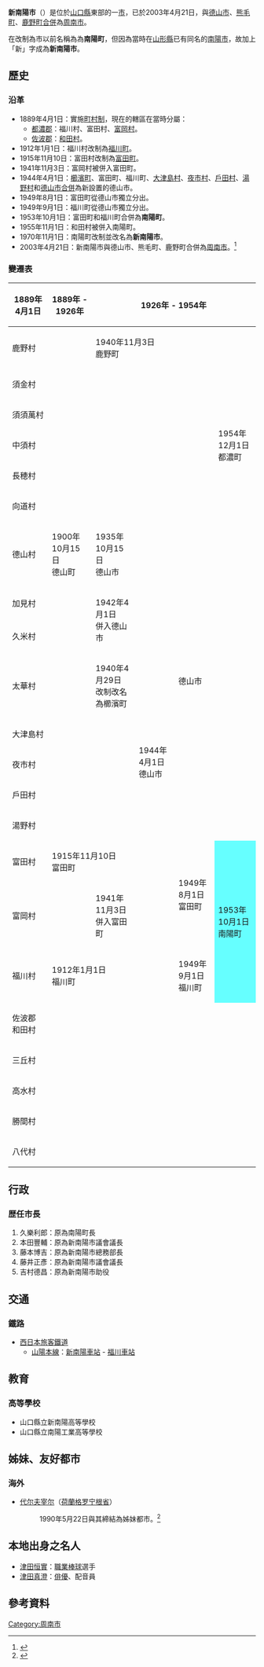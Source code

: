 {{日本都市 (廢除)
| 自治體名 = 新南陽市
| 日文原名 = 新南陽市
| 平假名 = しんなんようし
| 羅馬字拼音 =Shinnanyō-shi
| 地圖 = 
| 廢除時間 = 2003年4月21日
| 廢除理由 = 新設合併
| 廢除時處置 =新南陽市、[[德山市|德山市]]、[[鹿野町_(山口縣)|鹿野町]]、[[熊毛町|熊毛町]]→[[周南市|周南市]]
| 現在市 = [[周南市|周南市]]
| 都道府縣 = 山口縣
| 支廳 = 
| 編號 =35214
| 自治體 =[[德山市|德山市]]、[[鹿野町_(山口縣)|鹿野町]]
| 面積 =64.21
| 邊界未定 = 
| 人口 = 32,718
| 人口密度 = 
| 統計時間 =2003年3月31日
| 經度 = 
| 緯度 = 
| 樹 =
| 花 = 
| 鳥 = 
| 其他象徵物 = 
| 其他象徵 = 
| 郵遞區號 = 746-0034
| 所在地 =新南陽市富田一丁目1-1
| 電話號碼 =834-63-0001
| 外部連結 =
| 註記 = 
|}}
'''新南陽市'''（{{jpn|j=新南陽市|hg=しんなんようし|rm=Shinnanyō shi|f=y}}）是位於[[山口縣|山口縣]]東部的一[[市|市]]，已於2003年4月21日，與[[德山市|德山市]]、[[熊毛町|熊毛町]]、[[鹿野町_(山口縣)|鹿野町]][[市町村合併|合併]]為[[周南市|周南市]]。

在改制為市以前名稱為為'''南陽町'''，但因為當時在[[山形縣|山形縣]]已有同名的[[南阳市_(日本)|南陽市]]，故加上「新」字成為'''新南陽市'''。

== 歷史 ==
=== 沿革 ===
* 1889年4月1日：實施[[町村制|町村制]]，現在的轄區在當時分屬：
** [[都濃郡|都濃郡]]：福川村、富田村、[[富岡村|富岡村]]。
** [[佐波郡_(山口縣)|佐波郡]]：[[和田村|和田村]]。
* 1912年1月1日：福川村改制為[[福川町|福川町]]。
* 1915年11月10日：富田村改制為[[富田町_(山口縣)|富田町]]。
* 1941年11月3日：富岡村被併入富田町。
* 1944年4月1日：[[櫛濱町|櫛濱町]]、富田町、福川町、[[大津島村|大津島村]]、[[夜市村|夜市村]]、[[戶田村|戶田村]]、[[湯野村|湯野村]]和[[德山市|德山市]][[市町村合併|合併]]為新設置的德山市。
* 1949年8月1日：富田町從德山市獨立分出。
* 1949年9月1日：福川町從德山市獨立分出。
* 1953年10月1日：富田町和福川町合併為'''南陽町'''。
* 1955年11月1日：和田村被併入南陽町。
* 1970年11月1日：南陽町改制並改名為'''新南陽市'''。
* 2003年4月21日：新南陽市與德山市、熊毛町、鹿野町合併為[[周南市|周南市]]。<ref>{{cite web| language =ja| publisher =周南市政府| title =周南市誕生までのあゆみ| url =http://www.city.shunan.lg.jp/main/ayumi.jsp| author =| date =| accessdate =2010-08-20| deadurl =yes| archiveurl =https://web.archive.org/web/20111123080036/http://www.city.shunan.lg.jp/main/ayumi.jsp| archivedate =2011-11-23}}</ref>

===變遷表===
{| class="wikitable" style="font-size:x-small"
! 1889年4月1日
! 1889年 - 1926年
! colspan=4 | 1926年 - 1954年
! colspan=2 | 1955年 - 1989年
! 1889年 - 現在
! 現在
|-
| colspan=2 | 鹿野村
| colspan=5 | 1940年11月3日<br />鹿野町
| rowspan=2 | 鹿野町
| rowspan=23 colspan=2 | 2003年4月21日<br />周南市
|-
| rowspan=2 colspan=6 | 須金村
| 1955年7月20日<br />併入鹿野町
|-
| rowspan=4 | 1955年7月20日<br />都濃町
| rowspan=4 | 1966年1月1日<br />併入德山市
| 
|-
| colspan=5 | 須須萬村
| rowspan=3 | 1954年12月1日<br />都濃町
|-
| colspan=5 | 中須村
|-
| colspan=5 | 長穂村
|-
| colspan=6 | 向道村
| 1955年10月1日<br />併入德山市
| rowspan=9 | 德山市
|-
| 德山村
| 1900年10月15日<br />德山町
| 1935年10月15日<br />德山市
| rowspan=11 | 1944年4月1日<br />德山市
| rowspan=8 colspan=3 | 德山市
|-
| colspan=2 | 加見村
| rowspan=2 | 1942年4月1日<br />併入德山市
|-
| colspan=2 | 久米村
|-
| colspan=2 | 太華村
| 1940年4月29日<br />改制改名為櫛濱町
|-
| colspan=3 | 大津島村
|-
| colspan=3 | 夜市村
|-
| colspan=3 | 戶田村
|-
| colspan=3 | 湯野村
|-
| 富田村
| colspan=2 | 1915年11月10日<br />富田町
| rowspan=2 | 1949年8月1日<br />富田町
| rowspan=3 colspan=2 style="background-color:#6ff;" | 1953年10月1日<br />南陽町
| rowspan=4 style="background-color:#cfc;" | 1970年11月1日<br />改制為新南陽市
|-
| colspan=2 | 富岡村
| 1941年11月3日<br />併入富田町
|-
| 福川村
| colspan=2 | 1912年1月1日<br />福川町
| 1949年9月1日<br />福川町
|-
| colspan=6 | 佐波郡<br />和田村
| style="background-color:#6ff;" | 1955年11月1日<br />併入南陽町
|-
| colspan=6 | 三丘村
| rowspan=4 colspan=2 | 1956年9月30日<br>合併為熊毛町
|-
| colspan=6 | 高水村
|-
| colspan=6 | 勝間村
|-
| colspan=6 | 八代村
|}

==行政==
===歴任市長===
# 久樂利郎：原為南陽町長
# 本田豐輔：原為新南陽市議會議長
# 藤本博吉：原為新南陽市總務部長
# 藤井正彥：原為新南陽市議會議長
# 吉村德昌：原為新南陽市助役

==交通==
===鐵路===
* [[西日本旅客鐵道|西日本旅客鐵道]]
** [[山陽本線|山陽本線]]：[[新南陽車站|新南陽車站]] - [[福川車站|福川車站]]

== 教育 ==
=== 高等學校 ===
* 山口縣立新南陽高等學校
* 山口縣立南陽工業高等學校

==姊妹、友好都市==
===海外===
* {{Flagicon|NED}}[[代尔夫宰尔|代尔夫宰尔]]（[[荷蘭|荷蘭]][[格罗宁根省|格罗宁根省]]）
*: 1990年5月22日與其締結為姊妹都市。<ref>{{cite web| language =ja| publisher =周南市政府| title =デルフザイル市| url =http://www.city.shunan.lg.jp/section/kyodo/kokusai/shimaitoshi/delfzijl.jsp| author =| date =| accessdate =2010-08-22| deadurl =yes| archiveurl =https://web.archive.org/web/20111123082119/http://www.city.shunan.lg.jp/section/kyodo/kokusai/shimaitoshi/delfzijl.jsp| archivedate =2011-11-23}}</ref>

== 本地出身之名人 ==
* [[津田恒實|津田恒實]]：[[職業棒球|職業棒球]]選手
* [[津田真澄|津田真澄]]：[[俳優|俳優]]、配音員

==參考資料==
{{Reflist}}

{{山口縣}}{{Authority control}}

[[Category:周南市|Category:周南市]]